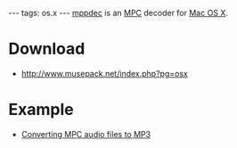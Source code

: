 ---
tags: os.x
---
[[mppdec]] is an [[MPC]] decoder for [[Mac OS X]].

= Download =

* http://www.musepack.net/index.php?pg=osx

= Example =

* [[Converting MPC audio files to MP3]]
